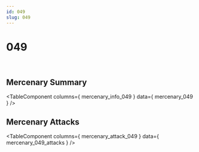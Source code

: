 ```yaml
---
id: 049
slug: 049
---
```



# 049

<div style = {{ display: "flex" }}>
    <Image img={require('@site/static/img/mercenaries/illust/thum_char_view_n_049.jpg')}/>
    <Image img={require('@site/static/img/mercenaries/illust/thum_char_view_o_049.jpg')}/>
</div>

## Mercenary Summary

<TableComponent
  columns={ mercenary_info_049 }
  data={ mercenary_049 }
/>

## Mercenary Attacks

<TableComponent
  columns={ mercenary_attack_049 }
  data={ mercenary_049_attacks }
/>